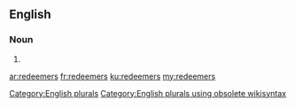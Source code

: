 ==English==

===Noun===
{{head|en}}

# {{plural of|redeemer}}

[[Category:English plurals]][[Category:English plurals using obsolete wikisyntax]]

[[ar:redeemers]]
[[fr:redeemers]]
[[ku:redeemers]]
[[my:redeemers]]